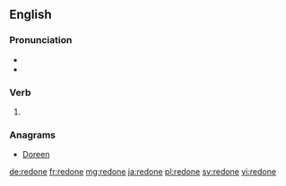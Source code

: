==English==

===Pronunciation===
* {{IPA|/ɹi.dʌn/|lang=en}}
* {{rhymes|ʌn|lang=en}}

===Verb===
{{head|en|past participle}}

# {{past participle of|redo|lang=en|nocat=1}}

===Anagrams===
* [[Doreen#English|Doreen]]

[[de:redone]]
[[fr:redone]]
[[mg:redone]]
[[ja:redone]]
[[pl:redone]]
[[sv:redone]]
[[vi:redone]]